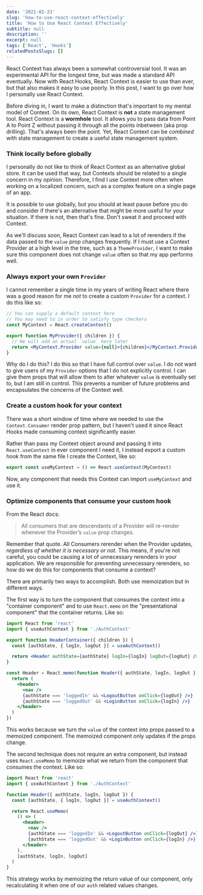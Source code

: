 ```yaml
---
date: '2021-02-23'
slug: 'how-to-use-react-context-effectively'
title: 'How to Use React Context Effectively'
subtitle: null
description: ''
excerpt: null
tags: ['React', 'Hooks']
relatedPostsSlugs: []
---
```


React Context has always been a somewhat controversial tool. It was an experimental API for the longest time, but was made a standard API eventually. Now with React Hooks, React Context is easier to use than ever, but that also makes it easy to use poorly. In this post, I want to go over how I personally use React Context.

Before diving in, I want to make a distinction that's important to my mental model of Context. On its own, React Context is **not** a state management tool. React Context is a **wormhole** tool. It allows you to pass data from Point A to Point Z without passing it through all the points inbetween (aka prop drilling). That's always been the point. Yet, React Context can be _combined_ with state management <Marker content="Even regular ol' <code>React.useState</code> will suffice." /> to create a useful state management system.

### Think locally before globally

I personally do not like to think of React Context as an alternative global store. It can be used that way, but Contexts should be related to a single concern in my opinion. Therefore, I find I use Context more often when working on a localized concern, such as a complex feature on a single page of an app.

It is possible to use globally, but you should at least pause before you do and consider if there's an alternative that might be more useful for your situation. If there is not, then that's fine. Don't sweat it and proceed with Context.

As we'll discuss soon, React Context can lead to a lot of rerenders if the data passed to the `value` prop changes frequently. If I must use a Context Provider at a high level in the tree, such as a `ThemeProvider`, I want to make sure this component does not change `value` often so that my app performs well.

### Always export your own `Provider`

I cannot remember a single time in my years of writing React where there was a good reason for me _not_ to create a custom `Provider` for a context. I do this like so:

```jsx
// You can supply a default context here
// You may need to in order to satisfy type checkers
const MyContext = React.createContext()

export function MyProvider({ children }) {
  // We will add an actual `value` here later
  return <MyContext.Provider value={null}>{children}</MyContext.Provider>
}
```

Why do I do this? I do this so that I have full control over `value`. I do not want to give users of my `Provider` options that I do not explicitly control. I can give them props that will allow them to alter whatever `value` is eventually set to, but I am still in control. This prevents a number of future problems and encapsulates the concerns of the Context well.

### Create a custom hook for your context

There was a short window of time where we needed to use the `Context.Consumer` render prop pattern, but I haven't used it since React Hooks made consuming context significantly easier.

Rather than pass my Context object around and passing it into `React.useContext` in ever component I need it, I instead export a custom hook from the same file I create the Context, like so:

```javascript
export const useMyContext = () => React.useContext(MyContext)
```

Now, any component that needs this Context can import `useMyContext` and use it.

### Optimize components that consume your custom hook

From the React docs:

> All consumers that are descendants of a Provider will re-render whenever the Provider’s `value` prop changes.

Remember that quote. All Consumers rerender when the Provider updates, _regardless of whether it is necessary or not_. This means, if you're not careful, you could be causing a lot of unnecessary rerenders in your application. We are responsible for preventing unnecessary rerenders, so how do we do this for components that consume a context?

There are primarily two ways to accomplish. Both use memoization but in different ways.

The first way is to turn the component that consumes the context into a "container component" and to use `React.memo` on the "presentational component" that the container returns. Like so:

```jsx
import React from 'react'
import { useAuthContext } from './AuthContext'

export function HeaderContainer({ children }) {
  const [authState, { logIn, logOut }] = useAuthContext()

  return <Header authState={authState} logIn={logIn} logOut={logOut} />
}

const Header = React.memo(function Header({ authState, logIn, logOut }) {
  return (
    <header>
      <nav />
      {authState === 'loggedIn' && <LogoutButton onClick={logOut} />}
      {authState === 'loggedOut' && <LoginButton onClick={logIn} />}
    </header>
  )
})
```

This works because we turn the `value` of the context into props passed to a memoized component. The memoized component only updates if the props change.

The second technique does not require an extra component, but instead uses `React.useMemo` to memoize what we return from the component that consumes the context. Like so:

```jsx
import React from 'react'
import { useAuthContext } from './AuthContext'

function Header({ authState, logIn, logOut }) {
  const [authState, { logIn, logOut }] = useAuthContext()

  return React.useMemo(
    () => (
      <header>
        <nav />
        {authState === 'loggedIn' && <LogoutButton onClick={logOut} />}
        {authState === 'loggedOut' && <LoginButton onClick={logIn} />}
      </header>
    ),
    [authState, logIn, logOut]
  )
}
```

This strategy works by memoizing the return value of our component, only recalculating it when one of our `auth` related values changes.
